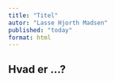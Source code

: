 ```yaml
---
title: "Titel"
autor: "Lasse Hjorth Madsen"
published: "today"
format: html
---
```


## Hvad er ...?
